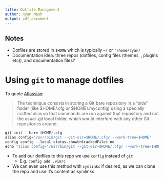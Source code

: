 ```yaml
---
title: Dotfile Management
author: Ryan Nash
output: pdf_document
---
```


## Notes

* Dotfiles are stored in `$HOME` which is typically `~/` or `'/home/ryan/`
* Documentation idea: three repos (dotfiles, config files (themes, , plugins etc)), and documentation files?



# Using `git` to manage dotfiles 

To quote [Atlassian](https://www.atlassian.com/git/tutorials/dotfiles):

>The technique consists in storing a Git bare repository in a "side" folder (like $HOME/.cfg or $HOME/.myconfig) using a specially crafted alias so that commands are run against that repository and not the usual .git local folder, which would interfere with any other Git repositories around.

```r
git init --bare $HOME/.cfg
alias config='/usr/bin/git --git-dir=$HOME/.cfg/ --work-tree=$HOME'
config config --local status.showUntrackedFiles no
echo "alias config='/usr/bin/git --git-dir=$HOME/.cfg/ --work-tree=$HOME'" >> $HOME/.bashrc 
```

* To add our dotfiles to this repo we use `config` instead of `git` 
    + E.g. `config add .vimrc`
* We can even use this method with `symlinks` if desired, as we can clone the repo and use it's content as symlinks
